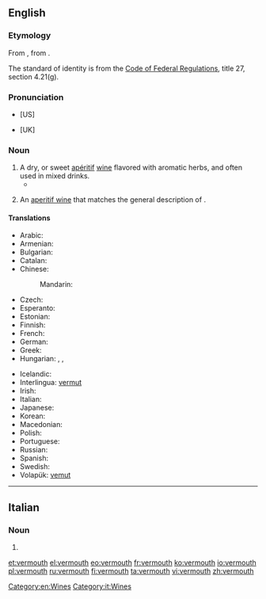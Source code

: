 ==English==
{{wikipedia}}

===Etymology===
From {{etyl|fr|en}} {{term|vermout|lang=fr}}, from {{etyl|de|en}} {{term|Wermut||wormwood|lang=de}}.

The standard of identity is from the [[s:Code of Federal Regulations|Code of Federal Regulations]], title 27, section 4.21(g).

===Pronunciation===
* {{rhymes|uːθ}} [US]
* {{rhymes|əθ}} [UK]

===Noun===
{{en-noun}}

# A dry, or sweet [[apéritif]] [[wine]] flavored with aromatic herbs, and often used in mixed drinks.
#*{{quote-book|year=1956|author=[[w:Delano Ames|Delano Ames]]|title=Crime out of Mind|chapter=14|url=http://openlibrary.org/works/OL5915292W|passage=He gazed around until on the lid of a spinet he spotted a promising collection of bottles, gin, whiskey, '''vermouth''' and sherry, mixed with violin bows, a flute, a toppling pile of books, six volumes of Grove's Dictionary mingled with paperback thrillers, a guitar without any strings, a pair of binoculars, a meerschaum pipe and a jar half-full of wasps and apricot jam.}}
# {{context|US|_|standard of identity|lang=en}} An [[aperitif wine]] that matches the general description of {{term||vermouth}}.

====Translations====
{{trans-top|wine infused with herbs}}
* Arabic: {{t-|ar|فيرموت|m|tr=firmut|sc=Arab}}
* Armenian: {{t-|hy|վերմուտ|tr=vermut}}
* Bulgarian: {{t-|bg|вермут|m}}
* Catalan: {{t-|ca|vermut|m}}
* Chinese:
*: Mandarin: {{t-|cmn|味美思|tr=wèiměisī|sc=Hani}}
* Czech: {{t+|cs|vermut|m}}
* Esperanto: {{t-|eo|vermuto}}
* Estonian: {{t-|et|vermut}}
* Finnish: {{t+|fi|vermutti}}
* French: {{t+|fr|vermouth|m}}
* German: {{t+|de|Wermut|m}}
* Greek: {{t+|el|βερμούτ|n|tr=vermout|sc=Grek}}
* Hungarian: {{t+|hu|vermut}}, {{t+|hu|ürmös}}, {{t+|hu|ürmösbor}}
{{trans-mid}}
* Icelandic: {{t-|is|vermút|n}}
* Interlingua: [[vermut]]
* Irish: {{t-|ga|fíon mormónta|m}}
* Italian: {{t-|it|vermut|m}}
* Japanese: {{t-|ja|ベルモット|tr=berumotto|sc=Jpan}}
* Korean: {{t-|ko|베르무트|tr=Bereumuteu|sc=Kore}}
* Macedonian: {{t-|mk|вермут|m|tr=vérmut}}
* Polish: {{t-|pl|wermut|m}}
* Portuguese: {{t-|pt|vermute|m}}
* Russian: {{t+|ru|вермут|m|tr=vérmut}}
* Spanish: {{t+|es|vermú|m}}
* Swedish: {{t-|sv|vermouth|c}}
* Volapük: [[vemut]]
{{trans-bottom}}

[[Category:en:Wines]]

----

==Italian==

===Noun===
{{head|it|noun}}

# {{l|en|vermouth}}

[[Category:it:Wines]]

[[et:vermouth]]
[[el:vermouth]]
[[eo:vermouth]]
[[fr:vermouth]]
[[ko:vermouth]]
[[io:vermouth]]
[[pl:vermouth]]
[[ru:vermouth]]
[[fi:vermouth]]
[[ta:vermouth]]
[[vi:vermouth]]
[[zh:vermouth]]